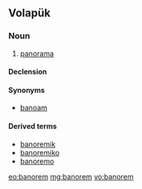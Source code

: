 ==Volapük==

===Noun===
{{vo-noun}}

# [[panorama]]

====Declension====
{{vo-decl-noun}}

====Synonyms====
* {{qualifier|obsolete}} [[banoam]]

====Derived terms====
* [[banoremik]]
* [[banoremiko]]
* [[banoremo]]

[[eo:banorem]]
[[mg:banorem]]
[[vo:banorem]]
